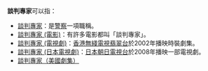 '''談判專家'''可以指：
*[[談判專家|談判專家]]：是[[警察|警察]]一項職稱。
*[[談判專家_(電影)|談判專家 (電影)]]：有許多電影都叫「談判專家」。
*[[談判專家_(電視劇)|談判專家 (電視劇)]]：[[香港|香港]][[無綫電視|無綫電視]][[翡翠台|翡翠台]]於2002年播映時裝劇集。
*[[談判專家_(日本電視劇)|談判專家 (日本電視劇)]]：[[日本|日本]][[朝日電視台|朝日電視台]]於2008年播映一部電視劇。
*[[談判專家（美國劇集）|談判專家（美國劇集）]]

{{消歧義|cat=四字消歧義}}